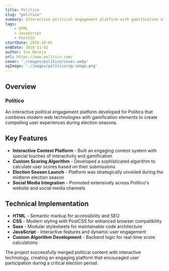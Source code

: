 ```yaml
---
title: Politico
slug: "politico"
summary: Interactive political engagement platform with gamification elements and custom scoring algorithm, launched during election season.
tags:
    - HTML
    - JavaScript
    - PostCSS
startDate: 2018-10-01
endDate: 2018-11-01
author: Ion Obreja
url: https://www.politico.com/
cover: './images/politico/cover.webp'
ogImage: './images/politico/og-image.png'
---
```



## **Overview**

### Politico
An interactive political engagement platform developed for Politico that combines modern web technologies with gamification elements to create compelling user experiences during election seasons.

## **Key Features**

- **Interactive Contest Platform** - Built an engaging contest system with special touches of interactivity and gamification
- **Custom Scoring Algorithm** - Developed a sophisticated algorithm to calculate user scores based on their submissions
- **Election Season Launch** - Platform was strategically unveiled during the midterm election season
- **Social Media Integration** - Promoted extensively across Politico's website and social media channels

## **Technical Implementation**

- **HTML** - Semantic markup for accessibility and SEO
- **CSS** - Modern styling with PostCSS for enhanced browser compatibility
- **Sass** - Modular stylesheets for maintainable code architecture
- **JavaScript** - Interactive features and dynamic user engagement
- **Custom Algorithm Development** - Backend logic for real-time score calculations

The project successfully merged political content with interactive technology, creating an engaging platform that encouraged user participation during a critical election period.
